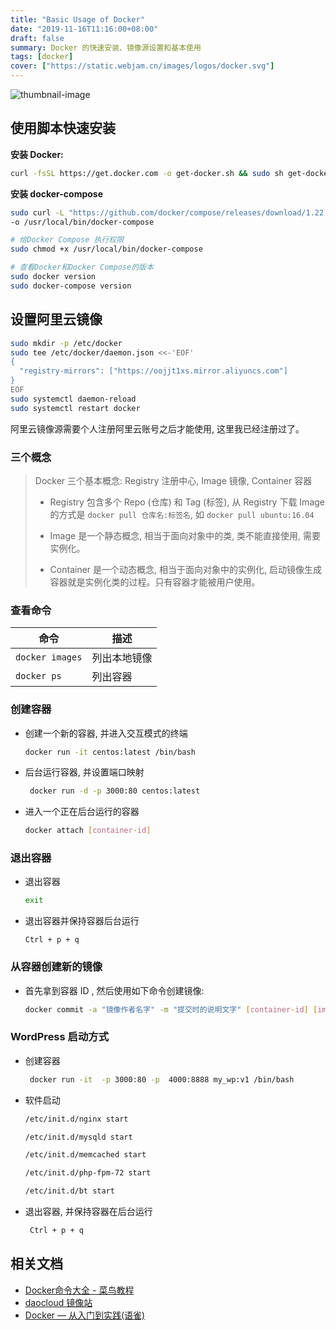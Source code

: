 ```yaml
---
title: "Basic Usage of Docker"
date: "2019-11-16T11:16:00+08:00"
draft: false
summary: Docker 的快速安装、镜像源设置和基本使用
tags: [docker]
cover: ["https://static.webjam.cn/images/logos/docker.svg"]
---
```



![thumbnail-image](/static/images/docker.jpg)
<UnsplashPhotoInfo photoURL="https://unsplash.com/photos/jOqJbvo1P9g" author="Ian Taylor" />

## 使用脚本快速安装


**安装 Docker:**

```bash
curl -fsSL https://get.docker.com -o get-docker.sh && sudo sh get-docker.sh
```

**安装 docker-compose**

```bash
sudo curl -L "https://github.com/docker/compose/releases/download/1.22.0/docker-compose-$(uname -s)-$(uname -m)" \
-o /usr/local/bin/docker-compose

# 给Docker Compose 执行权限
sudo chmod +x /usr/local/bin/docker-compose

# 查看Docker和Docker Compose的版本
sudo docker version
sudo docker-compose version
```

## 设置阿里云镜像

```bash
sudo mkdir -p /etc/docker
sudo tee /etc/docker/daemon.json <<-'EOF'
{
  "registry-mirrors": ["https://oojjt1xs.mirror.aliyuncs.com"]
}
EOF
sudo systemctl daemon-reload
sudo systemctl restart docker
```

阿里云镜像源需要个人注册阿里云账号之后才能使用, 这里我已经注册过了。



### 三个概念

> Docker 三个基本概念: Registry 注册中心, Image 镜像, Container 容器
>
> + Registry 包含多个 Repo (仓库) 和 Tag (标签), 从 Registry 下载 Image 的方式是 `docker pull 仓库名:标签名`, 如 `docker pull ubuntu:16.04`
>
> + Image 是一个静态概念, 相当于面向对象中的类, 类不能直接使用, 需要实例化。
>
> + Container 是一个动态概念, 相当于面向对象中的实例化, 启动镜像生成容器就是实例化类的过程。只有容器才能被用户使用。


### 查看命令

| 命令 | 描述 |
| --- | --- |
| `docker images` | 列出本地镜像 |
| `docker ps` | 列出容器 |



### 创建容器

+ 创建一个新的容器, 并进入交互模式的终端

    ```bash
    docker run -it centos:latest /bin/bash
    ```
    
+ 后台运行容器, 并设置端口映射

  ```bash
   docker run -d -p 3000:80 centos:latest
   ```

+ 进入一个正在后台运行的容器

    ```bash
    docker attach [container-id]
    ```



### 退出容器

+ 退出容器

    ```bash
    exit
    ```
    
+ 退出容器并保持容器后台运行

    ```
    Ctrl + p + q
    ```


### 从容器创建新的镜像
 
+ 首先拿到容器 ID , 然后使用如下命令创建镜像:
 
    ```bash
    docker commit -a "镜像作者名字" -m "提交时的说明文字" [container-id] [image-name]:[tag]
    ```
    
### WordPress 启动方式

+ 创建容器

  ```bash
   docker run -it  -p 3000:80 -p  4000:8888 my_wp:v1 /bin/bash
   ```

+ 软件启动

    ```bash
    /etc/init.d/nginx start

    /etc/init.d/mysqld start

    /etc/init.d/memcached start

    /etc/init.d/php-fpm-72 start

    /etc/init.d/bt start
    ```

+ 退出容器, 并保持容器在后台运行

  ```bash
   Ctrl + p + q
   ```


## 相关文档

+ [Docker命令大全 - 菜鸟教程](http://www.runoob.com/docker/docker-command-manual.html)
+ [daocloud 镜像站](https://www.daocloud.io/mirror)
+ [Docker — 从入门到实践(语雀)](https://www.yuque.com/grasilife/docker)
